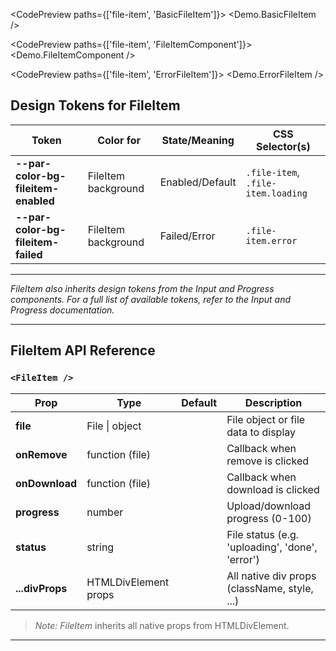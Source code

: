 
<TableOfContents />

<CodePreview paths={['file-item', 'BasicFileItem']}>
  <Demo.BasicFileItem />
</CodePreview>

<CodePreview paths={['file-item', 'FileItemComponent']}>
  <Demo.FileItemComponent />
</CodePreview>

<CodePreview paths={['file-item', 'ErrorFileItem']}>
  <Demo.ErrorFileItem />
</CodePreview>

## Design Tokens for FileItem

| **Token**                           | **Color for**       | **State/Meaning** | **CSS Selector(s)**                |
| ----------------------------------- | ------------------- | ----------------- | ---------------------------------- |
| **--par-color-bg-fileitem-enabled** | FileItem background | Enabled/Default   | `.file-item`, `.file-item.loading` |
| **--par-color-bg-fileitem-failed**  | FileItem background | Failed/Error      | `.file-item.error`                 |

---

_FileItem also inherits design tokens from the Input and Progress components. For a full list of available tokens, refer to the Input and Progress documentation._

---

## FileItem API Reference

### `<FileItem />`

| **Prop**        | **Type**             | **Default** | **Description**                                 |
| --------------- | -------------------- | ----------- | ----------------------------------------------- |
| **file**        | File \| object       |             | File object or file data to display             |
| **onRemove**    | function (file)      |             | Callback when remove is clicked                 |
| **onDownload**  | function (file)      |             | Callback when download is clicked               |
| **progress**    | number               |             | Upload/download progress (0-100)                |
| **status**      | string               |             | File status (e.g. 'uploading', 'done', 'error') |
| **...divProps** | HTMLDivElement props |             | All native div props (className, style, ...)    |

> _Note:_ _FileItem_ inherits all native props from HTMLDivElement.

---
